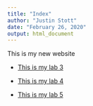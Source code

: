 ```yaml
---
title: "Index"
author: "Justin Stott"
date: "February 26, 2020"
output: html_document
---
```




This is my new website 

* [This is my lab 3](Lab3.html)

* [This is my lab 4](Lab4.html)

* [This is my lab 5](Lab5.html)

